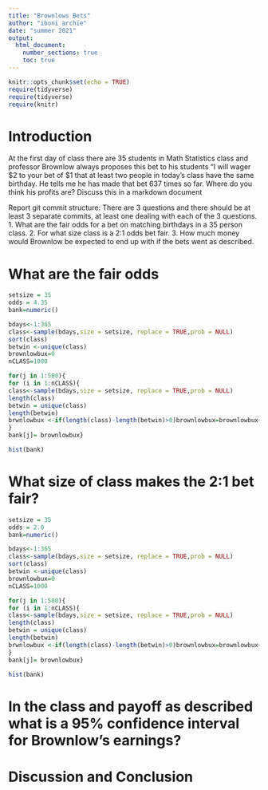 ```yaml
---
title: "Brownlows Bets"
author: "iboni archie"
date: "summer 2021"
output: 
  html_document:
    number_sections: true
    toc: true
---
```


```r
knitr::opts_chunk$set(echo = TRUE)
require(tidyverse)
require(tidyverse)
require(knitr)
```


<!-- We recommend you use git branches -- create a separate branch for each major section i.e. Introduction, Methods, Results, Inferential Results, and Discussion and Conclusions - leave the YAML block untouched until the final merge where you put in your own name !-->

# Introduction

<!--In this section you explain what you are trying to show.  Where did the data come from?  What is the research or other question you are trying to answer?!-->

 At the first day of class there are 35 students in Math Statistics class and professor Brownlow always proposes this bet to his students "I will wager $2 to your bet of $1 that at least two people in today's class have  the same birthday.  He tells me he has made that bet 637 times so far. Where do you think his profits are? Discuss this in a markdown document
 
Report git commit structure:
There are 3 questions and there should be at least 3 separate commits, at least one dealing with each of the 3 questions.
1. What are the fair odds for a bet on matching birthdays in a 35 person class.
2. For what size class is a 2:1 odds bet fair.
3. How much money would Brownlow be expected to end up with if the bets went as described.

# What are the fair odds  


<!--Decide on your methods:  In this section explain the approach you will take to attack the issue --- how will you decide on a likely estimate of professor Brownlow's earnings or losses after 637 bets. Also explain how you construct a 95% confidence interval about your estimate of his winnings !-->

```r
setsize = 35
odds = 4.35
bank=numeric()
```




```r
bdays<-1:365
class<-sample(bdays,size = setsize, replace = TRUE,prob = NULL)
sort(class)
betwin <-unique(class)
brownlowbux=0
nCLASS=1000
```




```r
for(j in 1:500){
for (i in 1:nCLASS){
class<-sample(bdays,size = setsize, replace = TRUE,prob = NULL)
length(class)
betwin = unique(class)
length(betwin)
brwnlowbux <-if(length(class)-length(betwin)>0)brownlowbux=brownlowbux+1 else brownlowbux=brownlowbux-odds
}
bank[j]= brownlowbux}
```

```r
hist(bank)
```





# What size of class makes the 2:1 bet fair?  
<!--Explain and display the results of your method of coming up with the estimate of professor Brownlows betting profits!-->


```r
setsize = 35
odds = 2.0
bank=numeric()
```





```r
bdays<-1:365
class<-sample(bdays,size = setsize, replace = TRUE,prob = NULL)
sort(class)
betwin <-unique(class)
brownlowbux=0
nCLASS=1000
```




```r
for(j in 1:500){
for (i in 1:nCLASS){
class<-sample(bdays,size = setsize, replace = TRUE,prob = NULL)
length(class)
betwin = unique(class)
length(betwin)
brwnlowbux <-if(length(class)-length(betwin)>0)brownlowbux=brownlowbux+1 else brownlowbux=brownlowbux-odds
}
bank[j]= brownlowbux}
```

```r
hist(bank)
```

















































# In the class and payoff as described what is a 95% confidence interval for Brownlow's earnings?
  
<!--Explain and display your method of coming up with a 95% confidence interval of  professor Brownlows winnings (or losings)-->


# Discussion and Conclusion

<!--Discussion and conclusion here.  If professor Brownlow is consistantly making or losing money how could he change his payout so that his profits center on zero?  Also discuss what size his class should be in order to have his current scheme balance at zero profit.!-->

